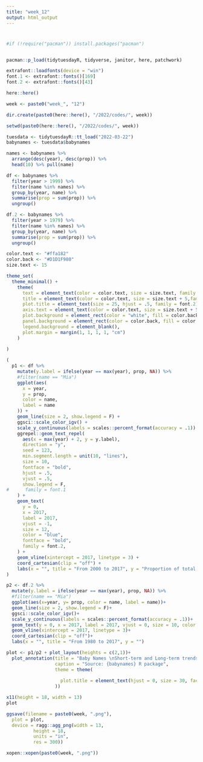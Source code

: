```yaml
---
title: "week_12"
output: html_output
---
```

#
```r
#if (!require("pacman")) install.packages("pacman")


pacman::p_load(tidytuesdayR, tidyverse, janitor, here, patchwork)

extrafont::loadfonts(device = "win")
font.1 <- extrafont::fonts()[169]
font.2 <- extrafont::fonts()[43]
```

```r
here::here()

week <- paste0("week_", "12")

dir.create(paste0(here::here(), "/2022/codes/", week))

setwd(paste0(here::here(), "/2022/codes/", week))
```

```r
tuesdata <- tidytuesdayR::tt_load("2022-03-22")
babynames <- tuesdata$babynames
```

```r
names <- babynames %>%
  arrange(desc(year), desc(prop)) %>%
  head(10) %>% pull(name)

df <- babynames %>%
  filter(year > 1999) %>%
  filter(name %in% names) %>%
  group_by(year, name) %>%
  summarise(prop = sum(prop)) %>%
  ungroup()

df.2 <- babynames %>%
  filter(year > 1979) %>%
  filter(name %in% names) %>%
  group_by(year, name) %>%
  summarise(prop = sum(prop)) %>%
  ungroup()
```

```r

color.text <- "#ffa182"
color.back <- "#D1D1F980"
size.text <- 15

theme_set(
  theme_minimal() +
    theme(
      text = element_text(color = color.text, size = size.text, family = font.2),
      title = element_text(color = color.text, size = size.text + 5,family = font.2),
      plot.title = element_text(size = 25, hjust = .5, family = font.2),
      axis.text = element_text(color = color.text, size = size.text + 5),
      plot.background = element_rect(color = "white", fill = color.back),
      panel.background = element_rect(color = color.back, fill = color.back),
      legend.background = element_blank(),
      plot.margin = margin(1, 1, 1, 1, "cm")
    )
  
)
```

```r
(
  p1 <- df %>%
    mutate(y.label = ifelse(year == max(year), prop, NA)) %>%
    #filter(name == "Mia")
    ggplot(aes(
      x = year,
      y = prop,
      color = name,
      label = name
    )) +
    geom_line(size = 2, show.legend = F) +
    ggsci::scale_color_igv() +
    scale_y_continuous(labels = scales::percent_format(accuracy = .1)) +
    ggrepel::geom_text_repel(
      aes(x = max(year) + 2, y = y.label),
      direction = "y",
      seed = 123,
      min.segment.length = unit(10, "lines"),
      size = 10,
      fontface = "bold",
      hjust = .5,
      vjust = .5,
      show.legend = F,
#      family = font.1
    ) +
    geom_text(
      y = 0,
      x = 2017,
      label = 2017,
      vjust = -1,
      size = 12,
      color = "blue",
      fontface = "bold",
      family = font.2,
    ) +
    geom_vline(xintercept = 2017, linetype = 3) +
    coord_cartesian(clip = "off") +
    labs(x = "", title = "From 2000 to 2017", y = "Proportion of total births")
)
```

```r
p2 <- df.2 %>% 
  mutate(y.label = ifelse(year == max(year), prop, NA)) %>% 
  #filter(name == "Mia")
  ggplot(aes(x=year, y= prop, color = name, label = name))+
  geom_line(size = 2, show.legend = F)+
  ggsci::scale_color_igv()+
  scale_y_continuous(labels = scales::percent_format(accuracy = .1))+
  geom_text(y = 0, x = 2017, label = 2017, vjust = 0, size = 10, color ="blue", )+
  geom_vline(xintercept = 2017, linetype = 3)+
  coord_cartesian(clip = "off")+
  labs(x = "", title = "From 1980 to 2017", y = "")
```

```r
plot <- p1/p2 + plot_layout(heights = c(2,1))+
  plot_annotation(title = "Baby Names \nShort-term and Long-term trends",
                  caption = "Source: {babynames} R package",
                  theme = theme(
                    
                    plot.title = element_text(hjust = 0, size = 30, face = "bold", family = font.1)
                  ))
```

```r
x11(height = 18, width = 13)
plot
```

```r
ggsave(filename = paste0(week, ".png"),
  plot = plot,
  device = ragg::agg_png(width = 13, 
          height = 18, 
          units = "in", 
          res = 300))

xopen::xopen(paste0(week, ".png"))
```

